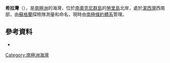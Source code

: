 {{Coord|60|45|S|44|46|W||display=title}}

'''希拉灣'''（{{lang-en|Sheila Cove}}），是[[南極洲|南極洲]]的海灣，位於[[南奧克尼群島|南奧克尼群島]]的[[勞里島|勞里島]]北岸，處於[[潔西灣|潔西灣]]西南部，由[[蘇格蘭|蘇格蘭]]探險隊測量和命名，現時由[[南極條約體系|南極條約體系]]管理。

==參考資料==
* {{usgs-gazetteer}}

{{Antarctica-geo-stub}}
[[Category:南極洲海灣|Category:南極洲海灣]]